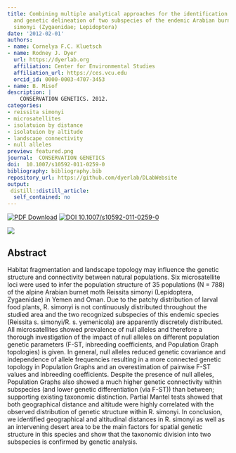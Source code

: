 ```yaml
---
title: Combining multiple analytical approaches for the identification of population structure
  and genetic delineation of two subspecies of the endemic Arabian burnet moth Reissita
  simonyi (Zygaenidae; Lepidoptera)
date: '2012-02-01'
authors:
- name: Cornelya F.C. Kluetsch
- name: Rodney J. Dyer
  url: https://dyerlab.org
  affiliation: Center for Environmental Studies
  affiliation_url: https://ces.vcu.edu
  orcid_id: 0000-0003-4707-3453
- name: B. Misof
description: |
    CONSERVATION GENETICS. 2012.  
categories: 
- reissita simonyi
- microsatellites
- isolatuion by distance
- isolatuion by altitude
- landscape connectivity
- null alleles
preview: featured.png
journal:  CONSERVATION GENETICS
doi:  10.1007/s10592-011-0259-0
bibliography: bibliography.bib
repository_url: https://github.com/dyerlab/DLabWebsite
output:
 distill::distill_article:
  self_contained: no
---
```


 [![PDF Download](https://img.shields.io/badge/PDF-21B02C.svg)](https://drive.google.com/open?id=0B0T81CzLjtfPMkxsUU5ETFVnM0U) [![ DOI 10.1007/s10592-011-0259-0](https://img.shields.io/badge/DOI-474747.svg)](https://doi.org/10.1007/s10592-011-0259-0)

![]( featured.png )

## Abstract

Habitat fragmentation and landscape topology may influence the genetic structure and connectivity between natural populations. Six microsatellite loci were used to infer the population structure of 35 populations (N = 788) of the alpine Arabian burnet moth Reissita simonyi (Lepidoptera, Zygaenidae) in Yemen and Oman. Due to the patchy distribution of larval food plants, R. simonyi is not continuously distributed throughout the studied area and the two recognized subspecies of this endemic species (Reissita s. simonyi/R. s. yemenicola) are apparently discretely distributed. All microsatellites showed prevalence of null alleles and therefore a thorough investigation of the impact of null alleles on different population genetic parameters (F-ST, inbreeding coefficients, and Population Graph topologies) is given. In general, null alleles reduced genetic covariance and independence of allele frequencies resulting in a more connected genetic topology in Population Graphs and an overestimation of pairwise F-ST values and inbreeding coefficients. Despite the presence of null alleles, Population Graphs also showed a much higher genetic connectivity within subspecies (and lower genetic differentiation (via F-ST)) than between; supporting existing taxonomic distinction. Partial Mantel tests showed that both geographical distance and altitude were highly correlated with the observed distribution of genetic structure within R. simonyi. In conclusion, we identified geographical and altitudinal distances in R. simonyi as well as an intervening desert area to be the main factors for spatial genetic structure in this species and show that the taxonomic division into two subspecies is confirmed by genetic analysis.
